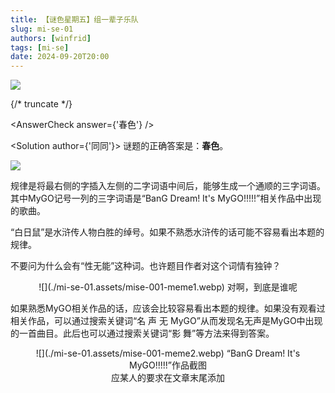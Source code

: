 ```yaml
---
title: 【谜色星期五】组一辈子乐队
slug: mi-se-01
authors: [winfrid]
tags: [mi-se]
date: 2024-09-20T20:00
---
```


![](./mi-se-01.assets/mise-001.png)

{/* truncate */}

<AnswerCheck answer={'春色'} />

<Solution author={'同同'}>
谜题的正确答案是：**春色**。

![](./mi-se-01.assets/mise-001-sol.webp)

规律是将最右侧的字插入左侧的二字词语中间后，能够生成一个通顺的三字词语。其中MyGO记号一列的三字词语是“BanG Dream! It's MyGO!!!!!”相关作品中出现的歌曲。

“白日鼠”是水浒传人物白胜的绰号。如果不熟悉水浒传的话可能不容易看出本题的规律。

不要问为什么会有“性无能”这种词。也许题目作者对这个词情有独钟？

<center>
![](./mi-se-01.assets/mise-001-meme1.webp)
<ImgCaption>对啊，到底是谁呢</ImgCaption>
</center>

如果熟悉MyGO相关作品的话，应该会比较容易看出本题的规律。如果没有观看过相关作品，可以通过搜索关键词“名 声 无 MyGO”从而发现名无声是MyGO中出现的一首曲目。此后也可以通过搜索关键词“影 舞”等方法来得到答案。

<center>
![](./mi-se-01.assets/mise-001-meme2.webp)
<ImgCaption>“BanG Dream! It's MyGO!!!!!”作品截图<br />应某人的要求在文章末尾添加</ImgCaption>
</center>
</Solution>
